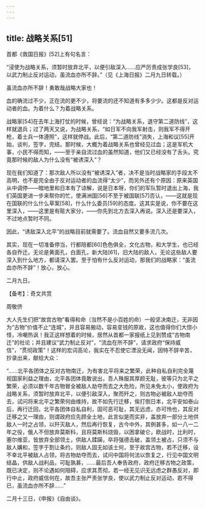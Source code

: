 ```yaml
---
---
---
```

title: 战略关系[51]
---




首都《救国日报》[52]上有句名言：

“浸使为战略关系，须暂时放弃北平，以便引敌深入……应严厉责成张学良[53]，以武力制止反对运动，虽流血亦所不辞。”（见《上海日报》二月九日转载。）

虽流血亦所不辞！勇敢哉战略大家也！

血的确流过不少，正在流的更不少，将要流的还不知道有多多少少。这都是反对运动者的血。为着什么？为着战略关系。

战略家[54]在去年上海打仗的时候，曾经说：“为战略关系，退守第二道防线”，这样就退兵；过了两天又说，为战略关系，“如日军不向我军射击，则我军不得开枪，着士兵一体遵照”，这样就停战。此后，“第二道防线”消失，上海和议[55]开始，谈判，签字，完结。那时候，大概为着战略关系也曾经见过血；这是军机大事，小民不得而知，——至于亲自流过血的虽然知道，他们又已经没有了舌头。究竟那时候的敌人为什么没有“被诱深入”？

现在我们知道了：那次敌人所以没有“被诱深入”者，决不是当时战略家的手段太不高明，也不是完全由于反对运动者的血流得“太少”，而另外还有个原因：原来英国从中调停——暗地里和日本有了谅解，说是日本呀，你们的军队暂时退出上海，我们英国更进一步来帮你的忙，使满洲国[56]不至于被国联[57]否认，——这就是现在国联的什么什么草案[58]，什么什么委员[59]的态度。这其实是说，你不要在这里深入，——这里是有赃大家分，——你先到北方去深入再说。深入还是要深入，不过地点暂时不同。

因此，“诱敌深入北平”的战略目前就需要了。流血自然又要多流几次。

其实，现在一切准备停当，行都陪都[60]色色俱全，文化古物，和大学生，也已经各自乔迁。无论是黄面孔，白面孔，新大陆[61]，旧大陆的敌人，无论这些敌人要深入到什么地方，都请深入罢。至于怕有什么反对运动，那我们的战略家：“虽流血亦所不辞”！放心，放心。

二月九日。





【备考】：奇文共赏


周敬侪

大人先生们把“故宫古物”看得和命（当然不是小百姓的命）一般坚决南迁，无非因为“古物”价值不止“连城”，并且容易搬动，容易变钱的原故，这也值得你们大惊小怪，冷嘲热讽！我正这样想着的时候，居然从首都一家报纸上见到赞成“古物南迁”的社论；并且建议“武力制止反对”，“流血在所不辞”，请求政府“保持威信”，“贯彻政策”！这样的宏词高论，我实在不忍使它湮没无闻，因特不辞辛苦，抄录出来，献给大众：

“……北平各团体之反对古物南迁，为有害北平将来之繁荣，此种自私自利完全蔑视国家利益之理由，北平各团体竟敢说出，吾人殊服其厚颜无耻，彼等只为北平之繁荣，必须以数千年古物冒全被敌人劫夺而去之大危险，所见未免太小，使政府为战略关系，须暂时放弃北平，以便引敌深入，聚而歼之，则古物必被敌人劫夺而去，试问将来北平之繁荣何由维持，故不如先行迁移，俟打倒日本，北平安如泰山后，再行迁回，北平各团体自私自利，固可恶可耻，其无远虑，亦可怜也，其反对迁移之又一理由，则谓政府应先顾全土地，此言似是而实非，盖放弃一部分土地供敌人一时之占领，以歼灭敌人，然后再行恢复，古今中外，其例甚多，如一八一二年之役，俄人不但放弃莫斯科，且将莫斯科烧毁，以困拿破仑，欧战时，比利时，塞尔维亚，皆放弃全部领土，供敌人蹂躏，卒将强德击破，盖领土被占，只须不与敌人媾和，签字于割让条约，则敌人固无如该土何，至于故宫古物，若不迁移，设不幸北平被敌人占领，将古物劫夺而去，试问中国将何法以恢复之，行见中国文明结晶，供敌人战利品，可耻孰甚，……最后吾人奉告政府，政府迁移古物之政策，既已决定，则不论遇如何阻碍，应求其贯彻，若一经无见识无远虑之群愚反对，即行中止，政府威信何在，故吾主张严责张学良，使以武力制止反对运动，若不得已，虽流血亦所不辞……”

二月十三日，《申报》《自由谈》。